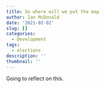 ```yaml
---
title: So where will we put the map
author: Ian McDonald
date: '2021-02-02'
slug: []
categories:
  - Development
tags:
  - elections
description: ''
thumbnail: ''
---
```


Going to reflect on this.